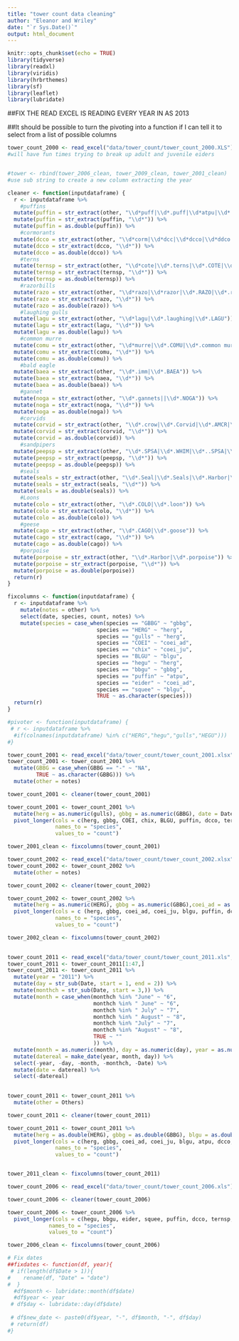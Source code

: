 ```yaml
---
title: "tower count data cleaning"
author: "Eleanor and Wriley"
date: "`r Sys.Date()`"
output: html_document
---
```


```r
knitr::opts_chunk$set(echo = TRUE)
library(tidyverse)
library(readxl)
library(viridis)
library(hrbrthemes)
library(sf)
library(leaflet)
library(lubridate)
```


##FIX THE READ EXCEL IS READING EVERY YEAR IN AS 2013

##It should be possible to turn the pivoting into a function if I can tell it to select from a list of possible columns


```r
tower_count_2000 <- read_excel("data/tower_count/tower_count_2000.XLS")
#will have fun times trying to break up adult and juvenile eiders



```


```r
#tower <- rbind(tower_2006_clean, tower_2009_clean, tower_2001_clean)
#use sub string to create a new column extracting the year
```

```r
cleaner <- function(inputdataframe) {  
  r <- inputdataframe %>% 
    #puffins
  mutate(puffin = str_extract(other, "\\d*puff|\\d*.puff|\\d*atpu|\\d*.atpu|\\d*puffis|\\d*puffins|\\d*.puffins|\\*.ATPU|\\d*.ALPU")) %>% 
  mutate(puffin = str_extract(puffin, "\\d*")) %>%
  mutate(puffin = as.double(puffin)) %>% 
    #cormorants
  mutate(dcco = str_extract(other, "\\d*corm|\\d*dcc|\\d*dcco|\\d*ddco|\\d*.DCCO|\\d*.DCC0")) %>% 
  mutate(dcco = str_extract(dcco, "\\d*")) %>% 
  mutate(dcco = as.double(dcco)) %>% 
    #terns
  mutate(ternsp = str_extract(other, "\\d*cote|\\d*.terns|\\d*.COTE|\\d*.ARTE|\\d*.Terns|\\d*.Tern")) %>% 
  mutate(ternsp = str_extract(ternsp, "\\d*")) %>%
  mutate(ternsp = as.double(ternsp)) %>% 
    #razorbills
  mutate(razo = str_extract(other, "\\d*razo|\\d*razor|\\d*.RAZO|\\d*.razorbills")) %>% 
  mutate(razo = str_extract(razo, "\\d*")) %>% 
  mutate(razo = as.double(razo)) %>%
    #laughing gulls
  mutate(lagu = str_extract(other, "\\d*lagu|\\d*.laughing|\\d*.LAGU")) %>% 
  mutate(lagu = str_extract(lagu, "\\d*")) %>% 
  mutate(lagu = as.double(lagu)) %>% 
    #common murre
  mutate(comu = str_extract(other, "\\d*murre|\\d*.COMU|\\d*.common murre")) %>% 
  mutate(comu = str_extract(comu, "\\d*")) %>% 
  mutate(comu = as.double(comu)) %>% 
    #bald eagle
  mutate(baea = str_extract(other, "\\d*.imm|\\d*.BAEA")) %>% 
  mutate(baea = str_extract(baea, "\\d*")) %>% 
  mutate(baea = as.double(baea)) %>%
    #gannet
  mutate(noga = str_extract(other, "\\d*.gannets||\\d*.NOGA")) %>% 
  mutate(noga = str_extract(noga, "\\d*")) %>% 
  mutate(noga = as.double(noga)) %>% 
    #corvids
  mutate(corvid = str_extract(other, "\\d*.crow|\\d*.Corvid|\\d*.AMCR|\\d*.Corvids")) %>% 
  mutate(corvid = str_extract(corvid, "\\d*")) %>%
  mutate(corvid = as.double(corvid)) %>% 
    #sandpipers
  mutate(peepsp = str_extract(other, "\\d*.SPSA|\\d*.WHIM|\\d*..SPSA|\\d*.spotted sandpiper")) %>% 
  mutate(peepsp = str_extract(peepsp, "\\d*")) %>% 
  mutate(peepsp = as.double(peepsp)) %>% 
    #seals
  mutate(seals = str_extract(other, "\\d*.Seal|\\d*.Seals|\\d*.Harbor|\\d*.Gray|\\d*.seals|\\d*.grey|\\d*.seal")) %>% 
  mutate(seals = str_extract(seals, "\\d*")) %>% 
  mutate(seals = as.double(seals)) %>% 
    #Loons
  mutate(colo = str_extract(other, "\\d*.COLO|\\d*.loon")) %>% 
  mutate(colo = str_extract(colo, "\\d*")) %>% 
  mutate(colo = as.double(colo)) %>% 
    #geese
  mutate(cago = str_extract(other, "\\d*.CAGO|\\d*.goose")) %>% 
  mutate(cago = str_extract(cago, "\\d*")) %>% 
  mutate(cago = as.double(cago)) %>% 
    #porpoise
  mutate(porpoise = str_extract(other, "\\d*.Harbor|\\d*.porpoise")) %>% 
  mutate(porpoise = str_extract(porpoise, "\\d*")) %>% 
  mutate(porpoise = as.double(porpoise))
  return(r)
}

fixcolumns <- function(inputdataframe) {
  r <- inputdataframe %>% 
    mutate(notes = other) %>% 
    select(date, species, count, notes) %>% 
    mutate(species = case_when(species == "GBBG" ~ "gbbg",
                            species == "HERG" ~ "herg",
                            species == "gulls" ~ "herg",
                            species == "COEI" ~ "coei_ad",
                            species == "chix" ~ "coei_ju",
                            species == "BLGU" ~ "blgu",
                            species == "hegu" ~ "herg",
                            species == "bbgu" ~ "gbbg",
                            species == "puffin" ~ "atpu",
                            species == "eider" ~ "coei_ad",
                            species == "squee" ~ "blgu",
                            TRUE ~ as.character(species)))
  return(r)
}

#pivoter <- function(inputdataframe) {
 # r <- inputdataframe %>%
  #if(colnames(inputdataframe) %in% c("HERG","hegu","gulls","HEGU")))
#}

```

```r
tower_count_2001 <- read_excel("data/tower_count/tower_count_2001.xlsx", skip = 2)
tower_count_2001 <- tower_count_2001 %>% 
  mutate(GBBG = case_when(GBBG == "-" ~ "NA",
         TRUE ~ as.character(GBBG))) %>% 
  mutate(other = notes)

tower_count_2001 <- cleaner(tower_count_2001)

tower_count_2001 <- tower_count_2001 %>% 
  mutate(herg = as.numeric(gulls), gbbg = as.numeric(GBBG), date = Date) %>% 
  pivot_longer(cols = c(herg, gbbg, COEI, chix, BLGU, puffin, dcco, ternsp, razo, lagu, comu, baea, noga, corvid, peepsp, seals, colo, cago, porpoise),
               names_to = "species",
               values_to = "count")

tower_2001_clean <- fixcolumns(tower_count_2001)
```

```r
tower_count_2002 <- read_excel("data/tower_count/tower_count_2002.xlsx", skip = 2)
tower_count_2002 <- tower_count_2002 %>% 
  mutate(other = notes)

tower_count_2002 <- cleaner(tower_count_2002)

tower_count_2002 <- tower_count_2002 %>% 
  mutate(herg = as.numeric(HERG), gbbg = as.numeric(GBBG),coei_ad = as.numeric(COEI), coei_ju = as.numeric(chix), blgu = as.numeric(BLGU), date = Date) %>% 
  pivot_longer(cols = c (herg, gbbg, coei_ad, coei_ju, blgu, puffin, dcco, ternsp, razo, lagu, comu, baea, noga, corvid, peepsp, seals, colo, cago, porpoise),
               names_to = "species",
               values_to = "count")

tower_2002_clean <- fixcolumns(tower_count_2002)
  


```



```r
tower_count_2011 <- read_excel("data/tower_count/tower_count_2011.xls", skip = 2)
tower_count_2011 <- tower_count_2011[1:47,]
tower_count_2011 <- tower_count_2011 %>% 
  mutate(year = "2011") %>% 
  mutate(day = str_sub(Date, start = 1, end = 2)) %>% 
  mutate(monthch = str_sub(Date, start = 3,)) %>% 
  mutate(month = case_when(monthch %in% "June" ~ "6",
                           monthch %in% " June" ~ "6",
                           monthch %in% " July" ~ "7",
                           monthch %in% " August" ~ "8",
                           monthch %in% "July" ~ "7",
                           monthch %in% "August" ~ "8",
                           TRUE ~ ""
                           )) %>% 
  mutate(month = as.numeric(month), day = as.numeric(day), year = as.numeric(year)) %>% 
  mutate(datereal = make_date(year, month, day)) %>% 
  select(-year, -day, -month, -monthch, -Date) %>% 
  mutate(date = datereal) %>% 
  select(-datereal)
  

tower_count_2011 <- tower_count_2011 %>% 
  mutate(other = Others)

tower_count_2011 <- cleaner(tower_count_2011)

tower_count_2011 <- tower_count_2011 %>% 
  mutate(herg = as.double(HERG), gbbg = as.double(GBBG), blgu = as.double(BLGU), coei_ad = as.double(COEI), atpu = as.double(ATPU), coei_ju = as.double(`Eider Chicks`)) %>% 
  pivot_longer(cols = c(herg, gbbg, coei_ad, coei_ju, blgu, atpu, dcco, ternsp, razo, lagu, comu, baea, noga, corvid, peepsp),
               names_to = "species",
               values_to = "count")


tower_2011_clean <- fixcolumns(tower_count_2011)
```


```r
tower_count_2006 <- read_excel("data/tower_count/tower_count_2006.xls")

tower_count_2006 <- cleaner(tower_count_2006)

tower_count_2006 <- tower_count_2006 %>% 
  pivot_longer(cols = c(hegu, bbgu, eider, squee, puffin, dcco, ternsp, razo, lagu, comu, baea, noga, corvid, peepsp),
             names_to = "species",
             values_to = "count")

tower_2006_clean <- fixcolumns(tower_count_2006)


```

```r
# Fix dates
##fixdates <- function(df, year){
 # if(length(df$Date > 1)){
#    rename(df, "Date" = "date")
#  }
  #df$month <- lubridate::month(df$date)
  #df$year <- year
 # df$day <- lubridate::day(df$date)
  
 # df$new_date <- paste0(df$year, "-", df$month, "-", df$day)
 # return(df)
#}
```

